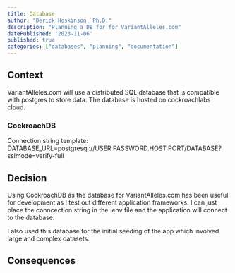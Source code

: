```yaml
---
title: Database
author: "Derick Hoskinson, Ph.D."
description: "Planning a DB for for VariantAlleles.com"
datePublished: '2023-11-06'
published: true
categories: ["databases", "planning", "documentation"]
---
```


## Context

VariantAlleles.com will use a distributed SQL database that is compatible with postgres to store data. The database is hosted on cockroachlabs cloud.

### CockroachDB

Connection string template:
DATABASE_URL=postgresql://USER:PASSWORD.HOST:PORT/DATABASE?sslmode=verify-full

## Decision

Using CockroachDB as the database for VariantAlleles.com has been useful for development as I test out different application frameworks. I can just place the conncection string in the .env file and the application will connect to the database.

I also used this database for the initial seeding of the app which involved large and complex datasets.

## Consequences
